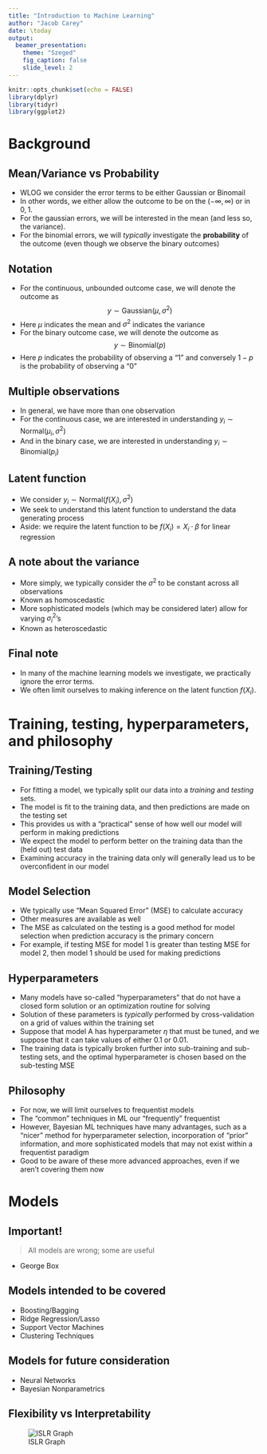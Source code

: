 ```yaml
---
title: "Introduction to Machine Learning"
author: "Jacob Carey"
date: \today
output: 
  beamer_presentation:
    theme: "Szeged"
    fig_caption: false
    slide_level: 2
---
```


```r
knitr::opts_chunk$set(echo = FALSE)
library(dplyr)
library(tidyr)
library(ggplot2)
```

# Background

## Mean/Variance vs Probability

- WLOG we consider the error terms to be either Gaussian or Binomail
- In other words, we either allow the outcome to be on the $(-\infty, \infty)$ or in ${0, 1}$.
- For the gaussian errors, we will be interested in the mean (and less so, the variance).
- For the binomial errors, we will *typically* investigate the **probability** of the outcome (even though we observe the binary outcomes)

## Notation

- For the continuous, unbounded outcome case, we will denote the outcome as $$y \sim \text{Gaussian}(\mu, \sigma^2)$$
- Here $\mu$ indicates the mean and $\sigma^2$ indicates the variance
- For the binary outcome case, we will denote the outcome as $$y \sim \text{Binomial}(p)$$
- Here $p$ indicates the probability of observing a "1" and conversely $1-p$ is the probability of observing a "0"

## Multiple observations

- In general, we have more than one observation
- For the continuous case, we are interested in understanding $y_i \sim \text{Normal}(\mu_i, \sigma^2)$
- And in the binary case, we are interested in understanding $y_i \sim \text{Binomial}(p_i)$

## Latent function

- We consider $y_i \sim \text{Normal}(f(X_i), \sigma^2)$
- We seek to understand this latent function to understand the data generating process
- Aside: we require the latent function to be $f(X_i) = X_i \cdot \beta$ for linear regression

## A note about the variance

- More simply, we typically consider the $\sigma^2$ to be constant across all observations
- Known as homoscedastic
- More sophisticated models (which may be considered later) allow for varying $\sigma^2_i$'s
- Known as heteroscedastic

## Final note

- In many of the machine learning models we investigate, we practically ignore the error terms. 
- We often limit ourselves to making inference on the latent function $f(X_i)$.

# Training, testing, hyperparameters, and philosophy

## Training/Testing

- For fitting a model, we typically split our data into a *training* and *testing* sets.
- The model is fit to the training data, and then predictions are made on the testing set
- This provides us with a "practical" sense of how well our model will perform in making predictions
- We expect the model to perform better on the training data than the (held out) test data
- Examining accuracy in the training data only will generally lead us to be overconfident in our model

## Model Selection

- We typically use "Mean Squared Error" (MSE) to calculate accuracy
- Other measures are available as well
- The MSE as calculated on the testing is a good method for model selection when prediction accuracy is the primary concern
- For example, if testing MSE for model 1 is greater than testing MSE for model 2, then model 1 should be used for making predictions

## Hyperparameters

- Many models have so-called "hyperparameters" that do not have a closed form solution or an optimization routine for solving
- Solution of these parameters is *typically* performed by cross-validation on a grid of values within the training set
- Suppose that model A has hyperparameter $\eta$ that must be tuned, and we suppose that it can take values of either 0.1 or 0.01.
- The training data is typically broken further into sub-training and sub-testing sets, and the optimal hyperparameter is chosen based on the sub-testing MSE

## Philosophy

- For now, we will limit ourselves to frequentist models 
- The "common" techniques in ML our "frequently" frequentist
- However, Bayesian ML techniques have many advantages, such as a "nicer" method for hyperparameter selection, incorporation of "prior" information, and more sophisticated models that may not exist within a frequentist paradigm
- Good to be aware of these more advanced approaches, even if we aren't covering them now

# Models

## Important!

> All models are wrong; some are useful

- George Box

## Models intended to be covered

- Boosting/Bagging
- Ridge Regression/Lasso
- Support Vector Machines
- Clustering Techniques

## Models for future consideration

- Neural Networks
- Bayesian Nonparametrics

## Flexibility vs Interpretability

![ISLR Graph](interpretability-flexibility.png)
